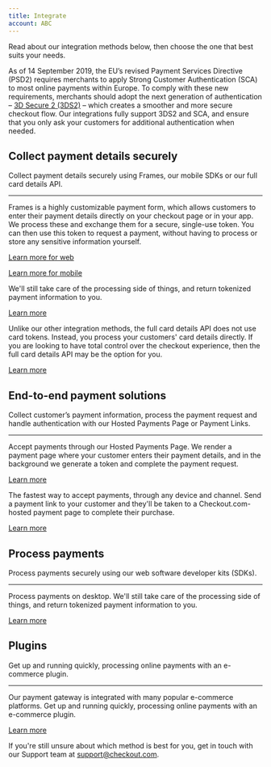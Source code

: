 ```yaml
--- 
title: Integrate
account: ABC
---
```


Read about our integration methods below, then choose the one that best suits your needs.

<TipBox variant="success" title="Update your integration to support SCA">

As of 14 September 2019, the EU’s revised Payment Services Directive (PSD2) requires merchants to apply Strong Customer Authentication (SCA) to most online payments within Europe. To comply with these new requirements, merchants should adopt the next generation of authentication – [3D Secure 2 (3DS2)](/risk-management/3d-secure) – which creates a smoother and more secure checkout flow. Our integrations fully support 3DS2 and SCA, and ensure that you only ask your customers for additional authentication when needed.

</TipBox>

## Collect payment details securely

Collect payment details securely using Frames, our mobile SDKs or our full card details API.

---

<ContentPanel title="Frames" imgSrc="/docs/Collect payment/Frames.svg">

Frames is a highly customizable payment form, which allows customers to enter their payment
details directly on your checkout page or in your app. We process these and exchange them for a
secure, single-use token. You can then use this token to request a payment, without having to
process or store any sensitive information yourself.

[Learn more for web](/integrate/frames)

[Learn more for mobile](/integrate/sdks/android-sdk)

</ContentPanel>

<ContentPanel title="Mobile SDKs" imgSrc="/docs/Collect payment/Mobile.svg">

We'll still take care of the processing side of things, and return tokenized payment information to you.

[Learn more](/integrate/sdks)

</ContentPanel>

<ContentPanel title="Full card details API" imgSrc="/docs/Collect payment/FullСard.svg" withBorder={false}>

Unlike our other integration methods, the full card details API does not use card tokens. Instead, you process your customers' card details directly. If you are looking to have total control over the checkout experience, then the full card details API may be the option for you.

[Learn more](/integrate/full-card-details-api)

</ContentPanel>

## End-to-end payment solutions

Collect customer’s payment information, process the payment request and handle authentication with our Hosted Payments Page or Payment Links.

---

<ContentPanel title="Hosted Payments Page" imgSrc="/docs/Collect payment/Hosted.svg">

Accept payments through our Hosted Payments Page. We render a payment page where your customer enters their payment details, and in the background we generate a token and complete the payment request.

[Learn more](/integrate/hosted-payments-page)

</ContentPanel>

<ContentPanel title="Payment Links" imgSrc="/docs/Collect payment/Payment.svg" withBorder={false}>

The fastest way to accept payments, through any device and channel. Send a payment link to your customer and they'll be taken to a Checkout.com-hosted payment page to complete their purchase.

[Learn more](/integrate/payment-links)

</ContentPanel>

## Process payments

Process payments securely using our web software developer kits (SDKs).

---

<ContentPanel title="SDKs" imgSrc="/docs/Collect payment/SDKs.svg" withBorder={false}>

Process payments on desktop. We'll still take care of the processing side of things, and return tokenized payment information to you.

[Learn more](/integrate/sdks)

</ContentPanel>

## Plugins

Get up and running quickly, processing online payments with an e-commerce plugin.

---

<ContentPanel title="E-commerce platforms" imgSrc="/docs/Collect payment/E-commerce.svg" withBorder={false}>

Our payment gateway is integrated with many popular e-commerce platforms. Get up and running quickly, processing online payments with an e-commerce plugin.

[Learn more](/integrate/e-commerce-platforms)

</ContentPanel>

<TipBox variant="info" >

If you're still unsure about which method is best for you, get in touch with our Support team at <ExternalLink href="mailto:support@checkout.com">support@checkout.com</ExternalLink>.

</TipBox>
